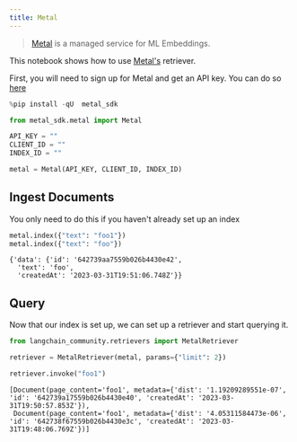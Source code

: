 ```yaml
---
title: Metal
---
```


>[Metal](https://github.com/getmetal/metal-python) is a managed service for ML Embeddings.

This notebook shows how to use [Metal's](https://docs.getmetal.io/introduction) retriever.

First, you will need to sign up for Metal and get an API key. You can do so [here](https://docs.getmetal.io/misc-create-app)

```python
%pip install -qU  metal_sdk
```

```python
from metal_sdk.metal import Metal

API_KEY = ""
CLIENT_ID = ""
INDEX_ID = ""

metal = Metal(API_KEY, CLIENT_ID, INDEX_ID)
```

## Ingest Documents

You only need to do this if you haven't already set up an index

```python
metal.index({"text": "foo1"})
metal.index({"text": "foo"})
```

```output
{'data': {'id': '642739aa7559b026b4430e42',
  'text': 'foo',
  'createdAt': '2023-03-31T19:51:06.748Z'}}
```

## Query

Now that our index is set up, we can set up a retriever and start querying it.

```python
from langchain_community.retrievers import MetalRetriever
```

```python
retriever = MetalRetriever(metal, params={"limit": 2})
```

```python
retriever.invoke("foo1")
```

```output
[Document(page_content='foo1', metadata={'dist': '1.19209289551e-07', 'id': '642739a17559b026b4430e40', 'createdAt': '2023-03-31T19:50:57.853Z'}),
 Document(page_content='foo1', metadata={'dist': '4.05311584473e-06', 'id': '642738f67559b026b4430e3c', 'createdAt': '2023-03-31T19:48:06.769Z'})]
```

```python

```
